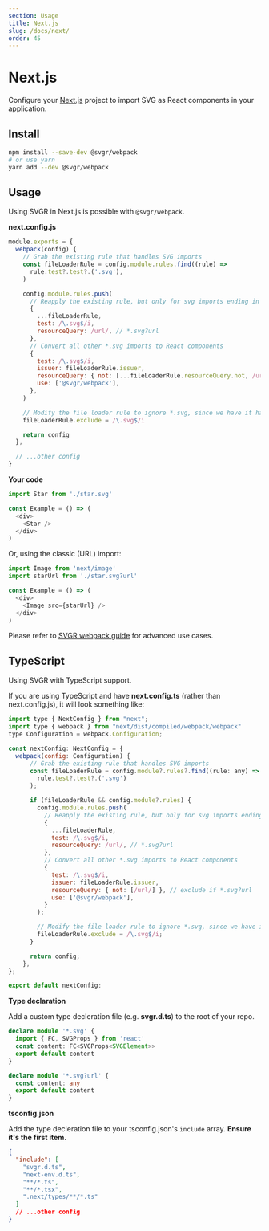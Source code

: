 ```yaml
---
section: Usage
title: Next.js
slug: /docs/next/
order: 45
---
```


# Next.js

Configure your [Next.js](https://nextjs.org/) project to import SVG as React components in your application.

<carbon-ad />

## Install

```bash
npm install --save-dev @svgr/webpack
# or use yarn
yarn add --dev @svgr/webpack
```

## Usage

Using SVGR in Next.js is possible with `@svgr/webpack`.

**next.config.js**

```js
module.exports = {
  webpack(config) {
    // Grab the existing rule that handles SVG imports
    const fileLoaderRule = config.module.rules.find((rule) =>
      rule.test?.test?.('.svg'),
    )

    config.module.rules.push(
      // Reapply the existing rule, but only for svg imports ending in ?url
      {
        ...fileLoaderRule,
        test: /\.svg$/i,
        resourceQuery: /url/, // *.svg?url
      },
      // Convert all other *.svg imports to React components
      {
        test: /\.svg$/i,
        issuer: fileLoaderRule.issuer,
        resourceQuery: { not: [...fileLoaderRule.resourceQuery.not, /url/] }, // exclude if *.svg?url
        use: ['@svgr/webpack'],
      },
    )

    // Modify the file loader rule to ignore *.svg, since we have it handled now.
    fileLoaderRule.exclude = /\.svg$/i

    return config
  },

  // ...other config
}
```

**Your code**

```js
import Star from './star.svg'

const Example = () => (
  <div>
    <Star />
  </div>
)
```

Or, using the classic (URL) import:

```js
import Image from 'next/image'
import starUrl from './star.svg?url'

const Example = () => (
  <div>
    <Image src={starUrl} />
  </div>
)
```

Please refer to [SVGR webpack guide](/docs/webpack/) for advanced use cases.

## TypeScript

Using SVGR with TypeScript support.

If you are using TypeScript and have **next.config.ts** (rather than next.config.js), it will look something like:

```js
import type { NextConfig } from "next";
import type { webpack } from "next/dist/compiled/webpack/webpack"
type Configuration = webpack.Configuration;

const nextConfig: NextConfig = {
  webpack(config: Configuration) {
      // Grab the existing rule that handles SVG imports
      const fileLoaderRule = config.module?.rules?.find((rule: any) =>
        rule.test?.test?.('.svg')
      );

      if (fileLoaderRule && config.module?.rules) {
        config.module.rules.push(
          // Reapply the existing rule, but only for svg imports ending in ?url
          {
            ...fileLoaderRule,
            test: /\.svg$/i,
            resourceQuery: /url/, // *.svg?url
          },
          // Convert all other *.svg imports to React components
          {
            test: /\.svg$/i,
            issuer: fileLoaderRule.issuer,
            resourceQuery: { not: [/url/] }, // exclude if *.svg?url
            use: ['@svgr/webpack'],
          }
        );

        // Modify the file loader rule to ignore *.svg, since we have it handled now.
        fileLoaderRule.exclude = /\.svg$/i;
      }

      return config;
    },
};

export default nextConfig;
```

**Type declaration**

Add a custom type decleration file (e.g. **svgr.d.ts**) to the root of your repo.

```ts
declare module '*.svg' {
  import { FC, SVGProps } from 'react'
  const content: FC<SVGProps<SVGElement>>
  export default content
}

declare module '*.svg?url' {
  const content: any
  export default content
}
```

**tsconfig.json**

Add the type decleration file to your tsconfig.json's `include` array. **Ensure it's the first item.**

```json
{
  "include": [
    "svgr.d.ts",
    "next-env.d.ts",
    "**/*.ts",
    "**/*.tsx",
    ".next/types/**/*.ts"
  ]
  // ...other config
}
```
